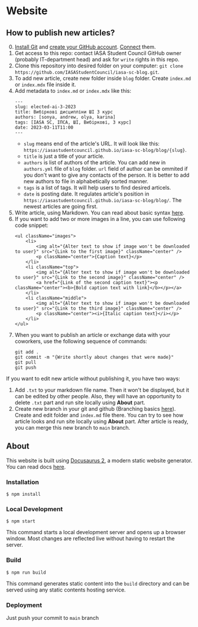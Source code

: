 # Website

## How to publish new articles?

0. [Install Git](https://git-scm.com/book/en/v2/Getting-Started-Installing-Git) and [create your GitHub account](https://github.com/signup). [Connect](https://docs.github.com/en/get-started/quickstart/set-up-git) them.
1. Get access to this repo: contact IASA Student Council GitHub owner (probably IT-department head) and ask for `write` rights in this repo.
2. Clone this repository into desired folder on your computer: `git clone https://github.com/IASAStudentCouncil/iasa-sc-blog.git`.
3. To add new article, create new folder inside `blog` folder. Create `index.md` or `index.mdx` file inside it.
4. Add metadata to `index.md` or `index.mdx` like this:
    ```
    ---
    slug: elected-ai-3-2023
    title: Вибіркові дисципліни ШІ 3 курс
    authors: [sonya, andrew, olya, karina]
    tags: [IASA SC, ІПСА, ШІ, Вибіркові, 3 курс]
    date: 2023-03-11T11:00
    ---
    ```
    - `slug` means end of the article's URL. It will look like this: `https://iasastudentcouncil.github.io/iasa-sc-blog/blog/{slug}`.
    - `title` is just a title of your article.
    - `authors` is list of authors of the article. You can add new in `authors.yml` file of `blog` folder. `url` field of author can be ommited if you don't want to give any contacts of the person. It is better to add new authors to file in alphabetically sorted manner.
    - `tags` is a list of tags. It will help users to find desired articels.
    - `date` is posting date. It regulates article's position in `https://iasastudentcouncil.github.io/iasa-sc-blog/blog/`. The newest articles are going first.
5. Write article, using Markdown. You can read about basic syntax [here](https://www.markdownguide.org/basic-syntax/).
6. If you want to add two or more images in a line, you can use following code snippet:
    ```
    <ul className="images">
        <li>
            <img alt="{Alter text to show if image won't be downloaded to user}" src="{Link to the first image}" className="center" />
            <p className="center">{Caption text}</p>
        </li>
        <li className="top">
            <img alt="{Alter text to show if image won't be downloaded to user}" src="{Link to the second image}" className="center" />
            <a href="{Link of the second caption text}"><p className="center"><b>{Bold caption text with link}</b></p></a>
        </li>
        <li className="middle">
            <img alt="{Alter text to show if image won't be downloaded to user}" src="{Link to the third image}" className="center" />
            <p className="center"><i>{Italic caption text}</i></p>
        </li>
    </ul>
    ```
7. When you want to publish an article or exchange data with your coworkers, use the following sequence of commands:
    ```
    git add .
    git commit -m "{Write shortly about changes that were made}"
    git pull
    git push
    ```

If you want to edit new article without publishing it, you have two ways:

1. Add `.txt` to your markdown file name. Then it won't be displayed, but it can be edited by other people. Also, they will have an opportunity to delete `.txt` part and run site locally using **About** part.
2. Create new branch in your git and github (Branching basics [here](https://git-scm.com/book/en/v2/Git-Branching-Basic-Branching-and-Merging)). Create and edit folder and `index.md` file there. You can try to see how article looks and run site locally using **About** part. After article is ready, you can merge this new branch to `main` branch.

## About

This website is built using [Docusaurus 2](https://docusaurus.io/), a modern static website generator. You can read docs [here](https://docusaurus.io/docs/blog).

### Installation

```
$ npm install
```

### Local Development

```
$ npm start
```

This command starts a local development server and opens up a browser window. Most changes are reflected live without having to restart the server.

### Build

```
$ npm run build
```

This command generates static content into the `build` directory and can be served using any static contents hosting service.

### Deployment

Just push your commit to `main` branch
